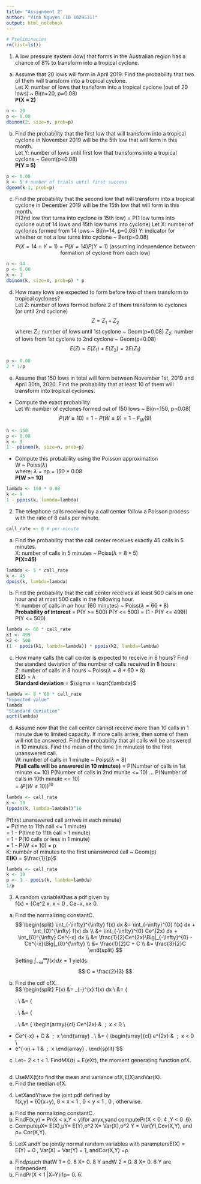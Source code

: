 ```yaml
---
title: "Assignment 2"
author: "Vinh Nguyen (ID 1029531)"
output: html_notebook
---
```



```r
# Preliminaries
rm(list=ls())
```

1. A low pressure system (low) that forms in the Australian region has a chance of 8% to
    transform into a tropical cyclone.  
(a) Assume that 20 lows will form in April 2019. Find the probability that two of
them will transform into a tropical cyclone.  
Let X: number of lows that transform into a tropical cyclone (out of 20 lows) ~ Bi(n=20, p=0.08)  
**P(X = 2)**
```r
n <- 20
p <- 0.08
dbinom(2, size=n, prob=p)
```

(b) Find the probability that the first low that will transform into a tropical cyclone
in November 2019 will be the 5th low that will form in this month.  
Let Y: number of lows until first low that transforms into a tropical cyclone ~ Geom(p=0.08)  
**P(Y = 5)**
```r
p <- 0.08
k <- 5 # number of trials until first success
dgeom(k-1, prob=p)
```

(c) Find the probability that the second low that will transform into a tropical cyclone
in December 2019 will be the 15th low that will form in this month.  
P(2nd low that turns into cyclone is 15th low) = P(1 low turns into cyclone out of 14 lows and 15th low turns into cyclone)
Let X: number of cyclones formed from 14 lows ~ Bi(n=14, p=0.08)
Y: indicator for whether or not a low turns into cyclone ~ Ber(p=0.08)
$$
P(X=14 \cap Y=1) = P(X=14) P(Y=1) \text{ (assuming independence between formation of cyclone from each low)}
$$
```r
n <- 14
p <- 0.08
k <- 1
dbinom(k, size=n, prob=p) * p
```

(d) How many lows are expected to form before two of them transform to tropical
cyclones?  
Let Z: number of lows formed before 2 of them transform to cyclones (or until 2nd cyclone)
$$
Z = Z_1 + Z_2
$$
where:
$Z_1$: number of lows until 1st cyclone ~ Geom(p=0.08)
$Z_2$: number of lows from 1st cyclone to 2nd cyclone ~ Geom(p=0.08)
$$
E(Z) = E(Z_1) + E(Z_2) = 2E(Z_1)
$$
```r
p <- 0.08
2 * 1/p
```

(e) Assume that 150 lows in total will form between November 1st, 2019 and April
30th, 2020. Find the probability that at least 10 of them will transform into
tropical cyclones.  
- Compute the exact probability  
Let W: number of cyclones formed out of 150 lows ~ Bi(n=150, p=0.08)  
$$
P(W \geq 10) = 1 - P(W \leq 9) = 1 - F_W(9)
$$
```r
n <- 150
p <- 0.08
k <- 9
1 - pbinom(k, size=n, prob=p) 
```

- Compute this probability using the Poisson approximation  
W ~ Poiss($\lambda$)  
where: $\lambda$ = np = 150 * 0.08  
**P(W >= 10)**  
```r
lambda <- 150 * 0.08
k <- 9
1 - ppois(k, lambda=lambda)
```

2. The telephone calls received by a call center follow a Poisson process with the rate of
8 calls per minute.  
```r
call_rate <- 8 # per minute
```
(a) Find the probability that the call center receives exactly 45 calls in 5 minutes.  
X: number of calls in 5 minutes ~ Poiss($\lambda = 8*5$)  
**P(X=45)**  
```r
lambda <- 5 * call_rate
k <- 45
dpois(k, lambda=lambda)
```

(b) Find the probability that the call center receives at least 500 calls in one hour
and at most 500 calls in the following hour.  
Y: number of calls in an hour (60 minutes) ~ Poiss($\lambda = 60*8$)  
**Probability of interest** = P(Y >= 500) P(Y <= 500) = (1 - P(Y <= 499)) P(Y <= 500)  
```r
lambda <- 60 * call_rate
k1 <- 499
k2 <- 500
(1 - ppois(k1, lambda=lambda)) * ppois(k2, lambda=lambda)
```

(c) How many calls the call center is expected to receive in 8 hours? Find the standard
deviation of the number of calls received in 8 hours.  
Z: number of calls in 8 hours ~ Poiss($\lambda = 8*60*8$)  
**E(Z)** = $\lambda$  
**Standard deviation** = $\sigma = \sqrt{\lambda}$  
```r
lambda <- 8 * 60 * call_rate
"Expected value"
lambda
"Standard deviation"
sqrt(lambda)
```

(d) Assume now that the call center cannot receive more than 10 calls in 1 minute due
to limited capacity. If more calls arrive, then some of them will not be answered.
Find the probability that all calls will be answered in 10 minutes. Find the mean
of the time (in minutes) to the first unanswered call.  
W: number of calls in 1 minute ~ Poiss($\lambda = 8$)  
**P(all calls will be answered in 10 minutes)** = P(Number of calls in 1st minute <= 10) P(Number of calls in 2nd munite <= 10) ... P(Number of calls in 10th minute <= 10)  
= $\big( P(W \leq 10) \big)^{10}$  
```r
lambda <- call_rate
k <- 10
(ppois(k, lambda=lambda))^10
```
P(first unanswered call arrives in each minute)  
= P(time to 11th call <= 1 minute)  
= 1 - P(time to 11th call > 1 minute)  
= 1 - P(10 calls or less in 1 minute)  
= 1 - P(W <= 10)
= p  
K: number of minutes to the first unanswered call ~ Geom(p)  
**E(K)** = $\frac{1}{p}$  
```r
lambda <- call_rate
k <- 10
p <- 1 - ppois(k, lambda=lambda)
1/p
```

3. A random variableXhas a pdf given by  
f(x) = {Ce^2 x, x < 0 , Ce−x, x≥ 0.  
(a) Find the normalizing constantC.  
$$
\begin{split}
\int_{-\infty}^{\infty} f(x) dx &= \int_{-\infty}^{0} f(x) dx + \int_{0}^{\infty} f(x) dx \\
&= \int_{-\infty}^{0} Ce^{2x} dx + \int_{0}^{\infty} Ce^{-x} dx \\
&= \frac{1}{2}Ce^{2x}\Big|_{-\infty}^{0} - Ce^{-x}\Big|_{0}^{\infty} \\
&= \frac{1}{2}C + C \\
&= \frac{3}{2}C
\end{split}
$$
Setting $\int_{-\infty}^{\infty} f(x) dx = 1$ yields:  
$$
C = \frac{2}{3}
$$

(b) Find the cdf ofX.  
$$
\begin{split}
F(x) &= \int_{-\infty}^{x} f(x) dx \\
&= \left\{ \begin{array}{cl}
\int_{-\infty}^{x} Ce^{2x} dx & \ ; \ x < 0 \\
\int_{-\infty}^{0} Ce^{2x} dx + \int_{0}^{x} Ce^{-x} dx & \ ; \ x \geq 0 \end{array} \right. \\
&= \left\{ \begin{array}{cl}
\frac{1}{2}Ce^{2x}\Big|_{-\infty}^{x} & \ ; \ x < 0 \\
\frac{1}{2}Ce^{2x}\Big|_{-\infty}^{0} - Ce^{-x}\Big|_{0}^{x} & \ ; \ x \geq 0 \end{array} \right. \\
&= \left\{ \begin{array}{cl}
\frac{1}{2}Ce^{2x} & \ ; \ x < 0 \\
\frac{1}{2}C - C(e^{-x} - 1) & \ ; \ x \geq 0 \end{array} \right. \\
&= \left\{ \begin{array}{cl}
\frac{1}{2}Ce^{2x} & \ ; \ x < 0 \\
- Ce^{-x} + \frac{3}{2}C & \ ; \ x \geq 0 \end{array} \right. \\
&= \left\{ \begin{array}{cl}
\frac{1}{3}e^{2x} & \ ; \ x < 0 \\
- \frac{2}{3}e^{-x} + 1 & \ ; \ x \geq 0 \end{array} \right.
\end{split}
$$

(c) Let− 2 < t < 1. FindMX(t) = E(eXt), the moment generating function ofX.  
```r

```

(d) UseMX(t)to find the mean and variance ofX,E(X)andVar(X).
(e) Find the median ofX.

4. LetXandYhave the joint pdf defined by  
f(x,y) = {C(x+y), 0 < x < 1 , 0 < y < 1 , 0 , otherwise.
(a) Find the normalizing constantC.
(b) FindF(x,y) = Pr(X < x,Y < y)for anyx,yand computePr(X < 0. 4 ,Y < 0 .6).
(c) ComputeμX= E(X),μY= E(Y),σ^2 X= Var(X),σ^2 Y = Var(Y),Cov(X,Y), and
ρ= Cor(X,Y).

5. LetX andY be jointly normal random variables with parametersE(X) = E(Y) =
    0 , Var(X) = Var(Y) = 1, andCor(X,Y) =ρ.  
(a) Findρsuch thatW 1 = 0. 6 X+ 0. 8 Y andW 2 = 0. 8 X+ 0. 6 Y are independent.
(b) FindPr(X < 1 |X=Y)ifρ= 0. 6.



